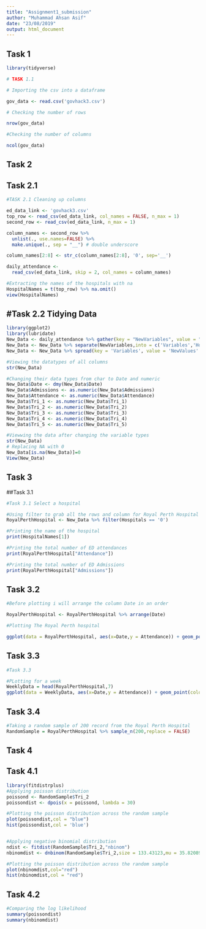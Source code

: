 ```yaml
---
title: "Assignment1_submission"
author: "Muhammad Ahsan Asif"
date: "23/08/2019"
output: html_document
---
```

## Task 1
```r
library(tidyverse)

# TASK 1.1

# Importing the csv into a dataframe

gov_data <- read.csv('govhack3.csv')

# Checking the number of rows

nrow(gov_data)

#Checking the number of columns

ncol(gov_data)

```

## Task 2
## Task 2.1
```r
#TASK 2.1 Cleaning up columns

ed_data_link <- 'govhack3.csv'
top_row <- read_csv(ed_data_link, col_names = FALSE, n_max = 1)
second_row <- read_csv(ed_data_link, n_max = 1)

column_names <- second_row %>% 
  unlist(., use.names=FALSE) %>% 
  make.unique(., sep = "__") # double underscore

column_names[2:8] <- str_c(column_names[2:8], '0', sep='__')

daily_attendance <- 
  read_csv(ed_data_link, skip = 2, col_names = column_names)

#Extracting the names of the hospitals with na
HospitalNames = t(top_row) %>% na.omit()
view(HospitalNames)

```

## #Task 2.2 Tidying Data
```r
library(ggplot2)
library(lubridate)
New_Data <- daily_attendance %>% gather(key = "NewVariables", value = "NewValues", -Date )
New_Data <- New_Data %>% separate(NewVariables,into = c('Variables','Hospitals'),sep = "__")
New_Data <- New_Data %>% spread(key = 'Variables', value = 'NewValues' )

#Viewing the datatypes of all columns
str(New_Data)

#Changing their data types from char to Date and numeric
New_Data$Date <- dmy(New_Data$Date)
New_Data$Admissions <- as.numeric(New_Data$Admissions)
New_Data$Attendance <- as.numeric(New_Data$Attendance)
New_Data$Tri_1 <- as.numeric(New_Data$Tri_1)
New_Data$Tri_2 <- as.numeric(New_Data$Tri_2)
New_Data$Tri_3 <- as.numeric(New_Data$Tri_3)
New_Data$Tri_4 <- as.numeric(New_Data$Tri_4)
New_Data$Tri_5 <- as.numeric(New_Data$Tri_5)

#Viewwing the data after changing the variable types
str(New_Data)
# Replacing NA with 0
New_Data[is.na(New_Data)]=0
View(New_Data)

```


## Task 3
##Task 3.1
```r

#Task 3.1 Select a hospital

#Using filter to grab all the rows and column for Royal Perth Hospital from the Dataset
RoyalPerthHospital <- New_Data %>% filter(Hospitals == '0')

#Printing the name of the hospital 
print(HospitalNames[1])

#Printing the total number of ED attendances 
print(RoyalPerthHospital["Attendance"])

#Printing the total number of ED Admissions 
print(RoyalPerthHospital["Admissions"])

```

## Task 3.2

```r
#Before plotting i will arrange the column Date in an order 

RoyalPerthHospital <- RoyalPerthHospital %>% arrange(Date)

#Plotting The Royal Perth hospital 

ggplot(data = RoyalPerthHospital, aes(x=Date,y = Attendance)) + geom_point(color = "red") + geom_line(color = "Black")

```

## Task 3.3
```r
#Task 3.3

#PLotting for a week
WeeklyData = head(RoyalPerthHospital,7)
ggplot(data = WeeklyData, aes(x=Date,y = Attendance)) + geom_point(color = "red") + geom_line(color = "black")

```

## Task 3.4

```r
#Taking a random sample of 200 record from the Royal Perth Hospital 
RandomSample = RoyalPerthHospital %>% sample_n(200,replace = FALSE)
```

## Task 4
## Task 4.1
```r
library(fitdistrplus)
#Applying poisson distribution 
poissond <- RandomSample$Tri_2
poissondist <- dpois(x = poissond, lambda = 30)

#Plotting the poisson distribution across the random sample
plot(poissondist,col = "blue")
hist(poissondist,col = 'blue')


#Applying negative binomial distribution 
ndist <- fitdist(RandomSample$Tri_2,"nbinom")
nbinomdist <- dnbinom(RandomSample$Tri_2,size = 133.43123,mu = 35.82089)

#Plotting the poisson distribution across the random sample
plot(nbinomdist,col="red")
hist(nbinomdist,col = "red")


```

## Task 4.2
```r
#Comparing the log likelihood
summary(poissondist)
summary(nbinomdist)
```



